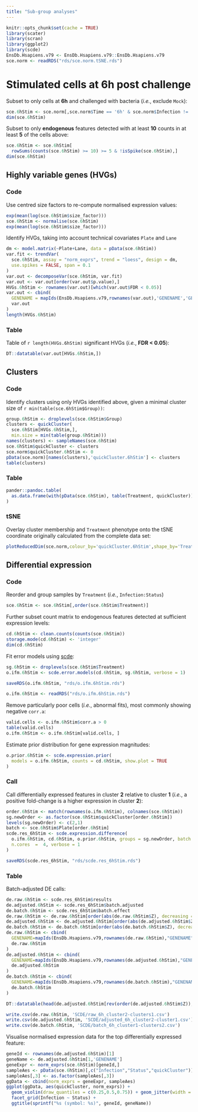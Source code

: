 ```yaml
---
title: "Sub-group analyses"
---
```

  
<!-- As HTML pages are built independently, large objects need to be
reimported from disk, and smaller ones quickly recomputed. -->
  
```r
knitr::opts_chunk$set(cache = TRUE)
library(scater)
library(scran)
library(ggplot2)
library(scde)
EnsDb.Hsapiens.v79 <- EnsDb.Hsapiens.v79::EnsDb.Hsapiens.v79
sce.norm <- readRDS("rds/sce.norm.tSNE.rds")
```

# Stimulated cells at 6h post challenge

Subset to only cells at **6h** and challenged with bacteria 
(*i.e.*, exclude `Mock`):
  
```r
sce.6hStim <- sce.norm[,sce.norm$Time == '6h' & sce.norm$Infection != 'Mock']
dim(sce.6hStim)
```

Subset to only **endogenous** features detected with at least **10** counts
in at least **5** of the cells above:

```r
sce.6hStim <- sce.6hStim[
  rowSums(counts(sce.6hStim) >= 10) >= 5 & !isSpike(sce.6hStim),]
dim(sce.6hStim)
```

## Highly variable genes (HVGs) {.tabset}

### Code

Use centred size factors to re-compute normalised expression values:

```r
exp(mean(log(sce.6hStim$size_factor)))
sce.6hStim <- normalise(sce.6hStim)
exp(mean(log(sce.6hStim$size_factor)))
```

Identify HVGs,
taking into account technical covariates `Plate` and `Lane`

```r
dm <- model.matrix(~Plate+Lane, data = pData(sce.6hStim))
var.fit <- trendVar(
  sce.6hStim, assay = "norm_exprs", trend = "loess", design = dm,
  use.spikes = FALSE, span = 0.1
)
var.out <- decomposeVar(sce.6hStim, var.fit)
var.out <- var.out[order(var.out$p.value),]
HVGs.6hStim <- rownames(var.out)[which(var.out$FDR < 0.05)]
var.out <- cbind(
  GENENAME = mapIds(EnsDb.Hsapiens.v79,rownames(var.out),'GENENAME','GENEID'),
  var.out
)
length(HVGs.6hStim)
```

### Table

Table of `r length(HVGs.6hStim)` significant HVGs (*i.e.*, **FDR < 0.05**):
  
```r
DT::datatable(var.out[HVGs.6hStim,])
```

## Clusters {.tabset}

### Code

Identify clusters using only HVGs identified above,
given a minimal cluster size of `r min(table(sce.6hStim$Group))`:
  
```r
group.6hStim <- droplevels(sce.6hStim$Group)
clusters <- quickCluster(
  sce.6hStim[HVGs.6hStim,],
  min.size = min(table(group.6hStim)))
names(clusters) <- sampleNames(sce.6hStim)
sce.6hStim$quickCluster <- clusters
sce.norm$quickCluster.6hStim <- 0
pData(sce.norm)[names(clusters),'quickCluster.6hStim'] <- clusters
table(clusters)
```

### Table

```r
pander::pandoc.table(
  as.data.frame(with(pData(sce.6hStim), table(Treatment, quickCluster)))
)
```

### tSNE

Overlay cluster membership and `Treatment` phenotype onto the tSNE coordinate
originally calculated from the complete data set:
  
```r
plotReducedDim(sce.norm,colour_by='quickCluster.6hStim',shape_by='Treatment')
```

## Differential expression {.tabset}

### Code

Reorder and group samples by `Treatment` (*i.e.*, `Infection:Status`)

```r
sce.6hStim <- sce.6hStim[,order(sce.6hStim$Treatment)]
```

Further subset count matrix to endogenous features
detected at sufficient expression levels:

```r
cd.6hStim <- clean.counts(counts(sce.6hStim))
storage.mode(cd.6hStim) <- 'integer'
dim(cd.6hStim)
```

Fit error models using [scde](http://bioconductor.org/packages/scde):
  
```r
sg.6hStim <- droplevels(sce.6hStim$Treatment)
o.ifm.6hStim <- scde.error.models(cd.6hStim, sg.6hStim, verbose = 1)
```

```r
saveRDS(o.ifm.6hStim, "rds/o.ifm.6hStim.rds")
```

```r
o.ifm.6hStim <- readRDS("rds/o.ifm.6hStim.rds")
```

Remove particularly poor cells (*i.e.*, abnormal fits),
most commonly showing negative `corr.a`:
  
```r
valid.cells <- o.ifm.6hStim$corr.a > 0
table(valid.cells)
o.ifm.6hStim <- o.ifm.6hStim[valid.cells, ]
```

Estimate prior distribution for gene expression magnitudes:
  
```r
o.prior.6hStim <- scde.expression.prior(
  models = o.ifm.6hStim, counts = cd.6hStim, show.plot = TRUE
)
```

### Call

Call differentially expressed features
in cluster **2** relative to cluster **1**
(*i.e.*, a positive fold-change is a higher expression in cluster **2**):
  
```r
order.6hStim <- match(rownames(o.ifm.6hStim), colnames(sce.6hStim))
sg.newOrder <- as.factor(sce.6hStim$quickCluster[order.6hStim])
levels(sg.newOrder) <- c(2,1)
batch <- sce.6hStim$Plate[order.6hStim]
scde.res_6hStim <- scde.expression.difference(
  o.ifm.6hStim, cd.6hStim, o.prior.6hStim, groups = sg.newOrder, batch = batch,
  n.cores  =  4, verbose = 1
)
```

```r
saveRDS(scde.res_6hStim, "rds/scde.res_6hStim.rds")
```


### Table

Batch-adjusted DE calls:
  
```r
de.raw.6hStim <- scde.res_6hStim$results
de.adjusted.6hStim <- scde.res_6hStim$batch.adjusted
de.batch.6hStim <- scde.res_6hStim$batch.effect
de.raw.6hStim <- de.raw.6hStim[order(abs(de.raw.6hStim$Z), decreasing = TRUE),]
de.adjusted.6hStim <- de.adjusted.6hStim[order(abs(de.adjusted.6hStim$Z), decreasing = TRUE),]
de.batch.6hStim <- de.batch.6hStim[order(abs(de.batch.6hStim$Z), decreasing = TRUE),]
de.raw.6hStim <- cbind(
  GENENAME=mapIds(EnsDb.Hsapiens.v79,rownames(de.raw.6hStim),"GENENAME","GENEID"),
  de.raw.6hStim
)
de.adjusted.6hStim <- cbind(
  GENENAME=mapIds(EnsDb.Hsapiens.v79,rownames(de.adjusted.6hStim),"GENENAME","GENEID"),
  de.adjusted.6hStim
)
de.batch.6hStim <- cbind(
  GENENAME=mapIds(EnsDb.Hsapiens.v79,rownames(de.batch.6hStim),"GENENAME","GENEID"),
  de.batch.6hStim
)
```

```r
DT::datatable(head(de.adjusted.6hStim[rev(order(de.adjusted.6hStim$Z)),], 500))
```

```r
write.csv(de.raw.6hStim, 'SCDE/raw_6h_cluster2-clusters1.csv')
write.csv(de.adjusted.6hStim, 'SCDE/adjusted_6h_cluster2-cluster1.csv')
write.csv(de.batch.6hStim, 'SCDE/batch_6h_cluster1-clusters2.csv')
```

Visualise normalised expression data for the top differentially expressed
feature:
  
```r
geneId <- rownames(de.adjusted.6hStim)[1]
geneName <- de.adjusted.6hStim[1,'GENENAME']
geneExpr <- norm_exprs(sce.6hStim)[geneId,]
sampleAes <- pData(sce.6hStim)[,c("Infection","Status","quickCluster")]
sampleAes[,3] <- as.factor(sampleAes[,3])
ggData <- cbind(norm_exprs = geneExpr, sampleAes)
ggplot(ggData, aes(quickCluster, norm_exprs)) +
  geom_violin(draw_quantiles = c(0.25,0.5,0.75)) + geom_jitter(width = 0.1) +
  facet_grid(Infection ~ Status) +
  ggtitle(sprintf("%s (symbol: %s)", geneId, geneName))
```
